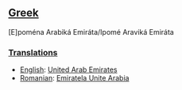 ==[[Greek]]==
[E]pom&eacute;na Arabik&aacute; Emir&aacute;ta/Ipom&eacute; Aravik&aacute; Emir&aacute;ta
===[[Translations]]===
*[[English]]: [[United Arab Emirates]]
*[[Romanian]]: [[Emiratela Unite Arabia]]